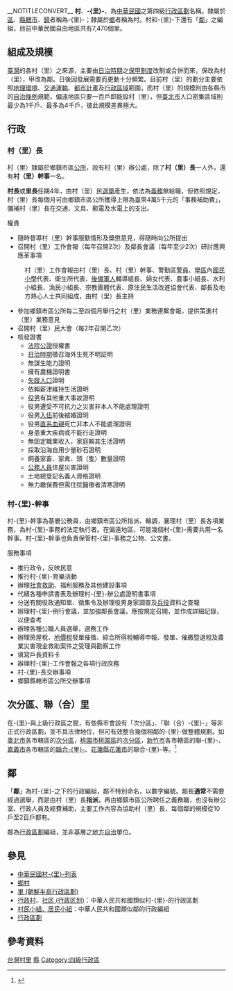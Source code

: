 __NOTITLECONVERT__
{{Refimprove|time=2012-11-08T06:58:41+00:00 }}
{{ROC divisions levels}}
{{noteTA
|T=村-{里}-
}}
'''村'''、'''-{里}-'''，為[[中華民國|中華民國]]之第四級[[中華民國行政區劃|行政區劃]]名稱。隸屬於[[區_(中華民國)|區]]、[[縣轄市|縣轄市]]、[[鎮_(中華民國)|鎮]]者稱為-{里}-；隸屬於[[鄉_(中華民國)|鄉]]者稱為村。村和-{里}-下還有「[[鄰|鄰]]」之編組，目前中華民國自由地區共有7,470個里。

== 組成及規模 ==
[[臺灣|臺灣]]的各村（里）之來源，主要由[[台灣日治時期|日治時期]]之[[臺灣保甲制度|保甲制度]]改制或合併而來，保改為村（里），甲改為鄰。日後因發展需要而更動十分頻繁。目前村（里）的劃分主要依照[[地理環境|地理環境]]、[[交通運輸|交通運輸]]、[[都市計畫|都市計畫]]及[[行政區域|行政區域]]範圍，而村（里）的規模則由各縣市的[[自治條例|自治條例]]規範，偏遠地區只要一百戶即能設村（里），但[[臺北市|臺北市]]人口密集區域則最少為1千戶、最多為4千戶，彼此規模差異極大。

== 行政 ==
=== 村（里）長 ===
{{main|里長}}
村（里）隸屬於鄉鎮市區[[公所_(中華民國)|公所]]，設有村（里）辦公處，除了'''村（里）長'''一人外，還有'''村（里）幹事'''一名。

'''村長'''或'''里長'''任期4年，由村（里）民[[選舉|選舉]]產生，依法為[[義務|義務]]無給職，但依照規定，村（里）長每個月可由鄉鎮市區公所獲得上限為臺幣4萬5千元的「事務補助費」，彌補村（里）長在交通、文具、郵電及水電上的支出。

;權責
* 隨時督導村（里）幹事服勤情形及獎懲意見，得隨時向公所提出
* 召開村（里）工作會報（每年召開2次）及鄰長會議（每年至少2次）研討應興應革事項
:村（里）工作會報由村（里）長、村（里）幹事、警勤區[[警員|警員]]、[[學區|學區]]內[[國民小學|國民小學]]代表、衛生所代表、[[後備軍人|後備軍人]]輔導組長、婦女代表、農事小組長、水利小組長、漁民小組長、宗教團體代表、原住民生活改進協會代表、鄰長及地方熱心人士共同組成，由村（里）長主持

* 參加鄉鎮市區公所每二至四個月舉行之村（里）業務連繫會報，提供策進村（里）業務意見
* 召開村（里）民大會（每2年召開乙次）
* 核發證書
** [[法院|法院]][[公證|公證]]授權書
** [[台灣日治時期|日治時期]]徵召海外生死不明証明 
** 無謀生能力證明
** 擁有農機證明書 
** [[失蹤人口|失蹤人口]]證明
** 依賴薪津維持生活證明
** [[役男|役男]]有其他重大事故證明
** 役男遭受不可抗力之災害非本人不能處理證明 
** 役男[[入伍|入伍]]前後結婚證明
** 役男[[直系血親|直系血親]]死亡非本人不能處理證明
** 身患重大疾病或不能行走證明
** 無固定職業收入，家庭賴其生活證明 
** 採取沿海自用少量砂石證明
** 飼養家畜、家禽、頭（隻）數量證明
** [[公務人員|公務人員]]住屋災害證明 
** 土地總登記名義人資格證明
** 無力繳保費但需住院醫療者清寒證明

=== 村-{里}-幹事 ===
村-{里}-幹事為基層公務員，由鄉鎮市區公所指派、輪調，襄理村（里）長各項業務，為村-{里}-事務的法定執行者。在偏遠地區，可能幾個村-{里}-需要共用一名幹事。村-{里}-幹事也負責保管村-{里}-事務之公物、公文書。

;服務事項
* 推行政令，反映民意
* 推行村-{里}-育樂活動
* 辦理[[社會救助|社會救助]]、福利服務及其他建設事項
* 代繕各種申請書表及辦理村-{里}-辦公處證明書事項
* 分送有關役政通知單、徵集令及辦理役男身家調查及[[兵役|兵役]]資料之查報
* 辦理村-{里}-例行會議，並加強鄰長會議，應按規定召開，並作成詳細記錄，以便查考
* 辦理各種公職人員選舉，選務工作
* 辦理房屋稅、[[地價稅|地價稅]]發單催徵、綜合所得稅輔導申報、發單、催繳暨退稅及農業災害現金救助案件之受理與勘察工作
* 填寫戶長資料卡
* 辦理村-{里}-工作會報之各項行政庶務
* 村-{里}-長交辦事項
* 鄉鎮縣轄市區公所交辦事項

==次分區、聯（合）里==
在-{里}-與上級行政區之間，有些縣市會設有「次分區」、「聯（合）-{里}-」等非正式行政區劃，並不具法律地位，但可有效整合幾個相鄰的-{里}-做整體規劃。如[[臺北市|臺北市]]各市轄區的[[臺北市次分區列表|次分區]]，[[桃園市|桃園市]][[桃園區|桃園區]]的[[桃園區#行政區劃|次分區]]，[[新竹市|新竹市]]各市轄區的聯-{里}-、[[嘉義市|嘉義市]]各市轄區的[[嘉義市聯合里列表|聯合-{里}-]]、[[花蓮縣|花蓮縣]][[花蓮市|花蓮市]]的聯合-{里}-等。<ref>{{cite web |url=http://dep-n-district.hccg.gov.tw/web/SelfPageSetup?command=display&pageID=21871&FP=D40000002152000001_5 |title=新竹市北區聯里列表 |website=新竹市北區區公所 |archiveurl=https://web.archive.org/web/20140816141449/http://dep-n-district.hccg.gov.tw/web/SelfPageSetup?command=display&pageID=21871&FP=D40000002152000001_5 |archivedate=2014-08-16 }}</ref>

== 鄰 ==
「'''鄰'''」為村-{里}-之下的行政編組，鄰不特別命名，以數字編號。鄰長'''通常'''不需要經過選舉，而是由村（里）長'''指派'''，再由鄉鎮市區公所聘任之義務職，也沒有辦公室、行政人員及經費補助，主要工作內容為協助村（里）長，每個鄰的規模從10戶至2百戶都有。

鄰為[[中華民國行政區劃|行政區劃]]編組，並非基層之[[地方分權|地方自治]]單位。

== 參見 ==
*[[中華民國村里列表|中華民國村-{里}-列表]]
*[[鄉村|鄉村]]
*[[里_(朝鮮半島行政區劃)|里 (朝鮮半島行政區劃)]]
*[[行政村|行政村]]、[[社区_(行政区划)|社区 (行政区划)]]：中華人民共和國類似村-{里}-的行政區劃
*[[村民小组|村民小組、居民小組]]：中華人民共和國類似鄰的行政編組
*[[行政區劃|行政區劃]]

== 參考資料 ==
{{reflist}}

[[Category:台灣村里|]]
[[Category:中華民國行政區劃單位|縣]]
[[Category:四級行政區|Category:四級行政區]]